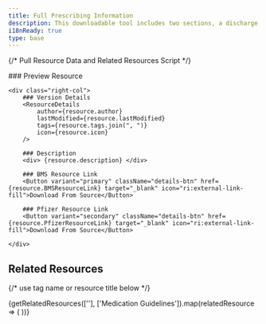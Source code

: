 ```yaml
---
title: Full Prescribing Information
description: This downloadable tool includes two sections, a discharge kit for your patients and a checklist for your discharge planning team.
i18nReady: true
type: base
---
```


{/* Pull Resource Data and Related Resources Script */}


<div class="details_wrapper">
	<div class="left-col">
		### Preview Resource
		<ResourceThumb 
			imgSrc={resource.imageSrc} 
		/>
	</div>

	<div class="right-col">
		### Version Details
		<ResourceDetails 
			author={resource.author} 
			lastModified={resource.lastModified} 
			tags={resource.tags.join(", ")} 
			icon={resource.icon}
		/>

		### Description
		<div> {resource.description} </div>

		### BMS Resource Link
		<Button variant="primary" className="details-btn" href={resource.BMSResourceLink} target="_blank" icon="ri:external-link-fill">Download From Source</Button>

		### Pfizer Resource Link
		<Button variant="secondary" className="details-btn" href={resource.PfizerResourceLink} target="_blank" icon="ri:external-link-fill">Download From Source</Button>

	</div>
</div>

## Related Resources
{/* use tag name or resource title below */}
<div class="resource-card-container">
  {getRelatedResources([''], ['Medication Guidelines']).map(relatedResource => (
    <ResourceCard {...relatedResource} />
  ))}
</div>
